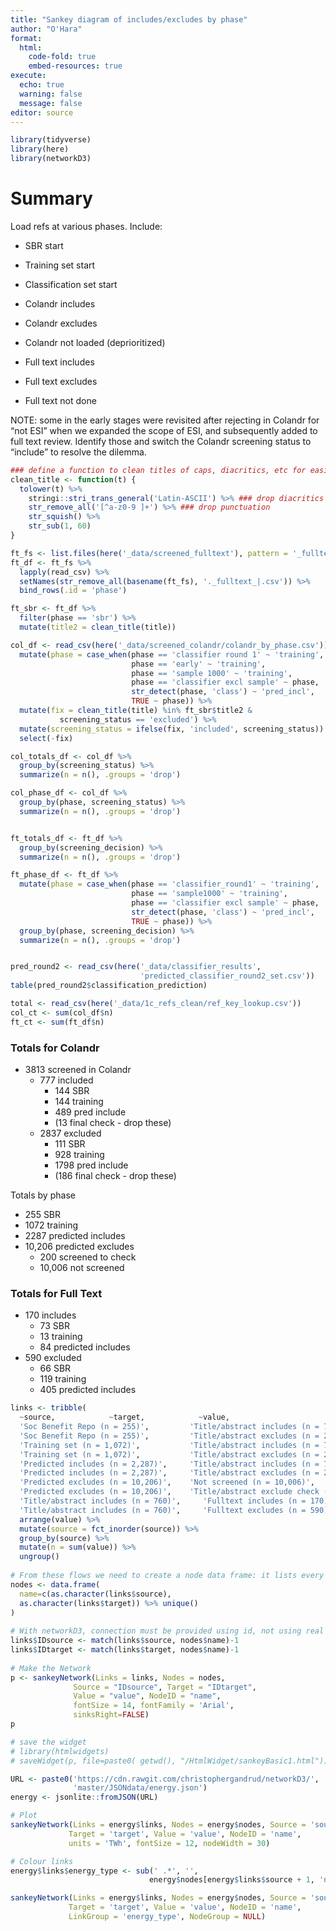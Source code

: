 ```yaml
---
title: "Sankey diagram of includes/excludes by phase"
author: "O'Hara"
format: 
  html:
    code-fold: true
    embed-resources: true
execute:
  echo: true
  warning: false
  message: false
editor: source
---
```


```r
library(tidyverse)
library(here)
library(networkD3)

```

# Summary

Load refs at various phases.  Include:

* SBR start
* Training set start
* Classification set start

* Colandr includes
* Colandr excludes
* Colandr not loaded (deprioritized)

* Full text includes
* Full text excludes
* Full text not done

NOTE: some in the early stages were revisited after rejecting in Colandr for "not ESI" when we expanded the scope of ESI, and subsequently added to full text review.  Identify those and switch the Colandr screening status to "include" to resolve the dilemma.

```r
### define a function to clean titles of caps, diacritics, etc for easier matching
clean_title <- function(t) {
  tolower(t) %>%
    stringi::stri_trans_general('Latin-ASCII') %>% ### drop diacritics
    str_remove_all('[^a-z0-9 ]+') %>% ### drop punctuation
    str_squish() %>%
    str_sub(1, 60)
}
```

```r
ft_fs <- list.files(here('_data/screened_fulltext'), pattern = '_fulltext_', full.names = TRUE) 
ft_df <- ft_fs %>%
  lapply(read_csv) %>%
  setNames(str_remove_all(basename(ft_fs), '._fulltext_|.csv')) %>%
  bind_rows(.id = 'phase') 

ft_sbr <- ft_df %>%
  filter(phase == 'sbr') %>%
  mutate(title2 = clean_title(title))

col_df <- read_csv(here('_data/screened_colandr/colandr_by_phase.csv')) %>%
  mutate(phase = case_when(phase == 'classifier round 1' ~ 'training',
                           phase == 'early' ~ 'training',
                           phase == 'sample 1000' ~ 'training',
                           phase == 'classifier excl sample' ~ phase,
                           str_detect(phase, 'class') ~ 'pred_incl',
                           TRUE ~ phase)) %>%
  mutate(fix = clean_title(title) %in% ft_sbr$title2 & 
           screening_status == 'excluded') %>%
  mutate(screening_status = ifelse(fix, 'included', screening_status)) %>%
  select(-fix)

col_totals_df <- col_df %>%
  group_by(screening_status) %>%
  summarize(n = n(), .groups = 'drop')

col_phase_df <- col_df %>%
  group_by(phase, screening_status) %>%
  summarize(n = n(), .groups = 'drop')


ft_totals_df <- ft_df %>%
  group_by(screening_decision) %>%
  summarize(n = n(), .groups = 'drop')

ft_phase_df <- ft_df %>%
  mutate(phase = case_when(phase == 'classifier_round1' ~ 'training',
                           phase == 'sample1000' ~ 'training',
                           phase == 'classifier excl sample' ~ phase,
                           str_detect(phase, 'class') ~ 'pred_incl',
                           TRUE ~ phase)) %>%
  group_by(phase, screening_decision) %>%
  summarize(n = n(), .groups = 'drop')


pred_round2 <- read_csv(here('_data/classifier_results',
                             'predicted_classifier_round2_set.csv'))
table(pred_round2$classification_prediction)

total <- read_csv(here('_data/1c_refs_clean/ref_key_lookup.csv'))
col_ct <- sum(col_df$n)
ft_ct <- sum(ft_df$n)
```

### Totals for Colandr

* 3813 screened in Colandr
  * 777 included
    * 144 SBR
    * 144 training
    * 489 pred include
    * (13 final check - drop these)
  * 2837 excluded
    * 111 SBR
    * 928 training
    * 1798 pred include
    * (186 final check - drop these)

Totals by phase

* 255 SBR
* 1072 training
* 2287 predicted includes
* 10,206 predicted excludes
  * 200 screened to check
  * 10,006 not screened

### Totals for Full Text

* 170 includes
  * 73 SBR
  * 13 training
  * 84 predicted includes
* 590 excluded
  * 66 SBR
  * 119 training
  * 405 predicted includes


```r
links <- tribble(
  ~source,            ~target,            ~value,
  'Soc Benefit Repo (n = 255)',         'Title/abstract includes (n = 760)',      144,
  'Soc Benefit Repo (n = 255)',         'Title/abstract excludes (n = 2,854)',    111,
  'Training set (n = 1,072)',           'Title/abstract includes (n = 760)',      147,
  'Training set (n = 1,072)',           'Title/abstract excludes (n = 2,854)',    930,
  'Predicted includes (n = 2,287)',     'Title/abstract includes (n = 760)',      489,
  'Predicted includes (n = 2,287)',     'Title/abstract excludes (n = 2,854)',   1798,
  'Predicted excludes (n = 10,206)',    'Not screened (n = 10,006)',             9884,
  'Predicted excludes (n = 10,206)',    'Title/abstract exclude check (n = 200)', 500,
  'Title/abstract includes (n = 760)',     'Fulltext includes (n = 170)',         208,
  'Title/abstract includes (n = 760)',     'Fulltext excludes (n = 590)',         649) %>%
  arrange(value) %>%
  mutate(source = fct_inorder(source)) %>%
  group_by(source) %>%
  mutate(n = sum(value)) %>%
  ungroup()
 
# From these flows we need to create a node data frame: it lists every entities involved in the flow
nodes <- data.frame(
  name=c(as.character(links$source), 
  as.character(links$target)) %>% unique()
)
 
# With networkD3, connection must be provided using id, not using real name like in the links dataframe.. So we need to reformat it.
links$IDsource <- match(links$source, nodes$name)-1 
links$IDtarget <- match(links$target, nodes$name)-1
 
# Make the Network
p <- sankeyNetwork(Links = links, Nodes = nodes,
              Source = "IDsource", Target = "IDtarget",
              Value = "value", NodeID = "name", 
              fontSize = 14, fontFamily = 'Arial',
              sinksRight=FALSE)
p

# save the widget
# library(htmlwidgets)
# saveWidget(p, file=paste0( getwd(), "/HtmlWidget/sankeyBasic1.html"))
```

```r
URL <- paste0('https://cdn.rawgit.com/christophergandrud/networkD3/',
              'master/JSONdata/energy.json')
energy <- jsonlite::fromJSON(URL)

# Plot
sankeyNetwork(Links = energy$links, Nodes = energy$nodes, Source = 'source',
             Target = 'target', Value = 'value', NodeID = 'name',
             units = 'TWh', fontSize = 12, nodeWidth = 30)

# Colour links
energy$links$energy_type <- sub(' .*', '',
                               energy$nodes[energy$links$source + 1, 'name'])

sankeyNetwork(Links = energy$links, Nodes = energy$nodes, Source = 'source',
             Target = 'target', Value = 'value', NodeID = 'name',
             LinkGroup = 'energy_type', NodeGroup = NULL)

```

